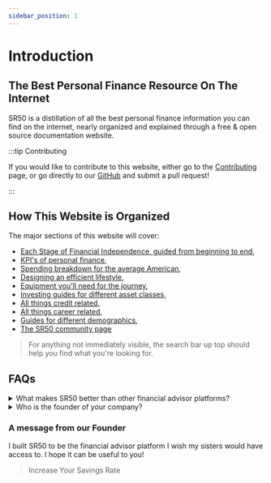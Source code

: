 ```yaml
---
sidebar_position: 1
---
```


# Introduction

## The Best Personal Finance Resource On The Internet

SR50 is a distillation of all the best personal finance information you can find on the internet, nearly organized and explained through a free & open source documentation website. 

:::tip Contributing

If you would like to contribute to this website, either go to the [Contributing](community/4-contributing.md) page, or go directly to our [GitHub](https://github.com/tpascarella/sr50) and submit a pull request!

:::

## How This Website is Organized

The major sections of this website will cover:
- [Each Stage of Financial Independence, guided from beginning to end](/fi-stages/fi-stages-overview.mdx),
- [KPI's of personal finance](/kpis/kpis-overview.md),
- [Spending breakdown for the average American](/spending/spending-overview.md),
- [Designing an efficient lifestyle](/lifestyle/lifestyle-overview.md),
- [Equipment you'll need for the journey](/equipment/equipment-overview.md),
- [Investing guides for different asset classes](/investing/investing-overview.md),
- [All things credit related](/credit/credit-overview.md),
- [All things career related](/career/career-overview.md),
- [Guides for different demographics](guides/moving-out.md),
- [The SR50 community page](/community/1-mission.md)

>For anything not immediately visible, the search bar up top should help you find what you're looking for.

## FAQs

<details>
  <summary>What makes SR50 better than other financial advisor platforms?</summary>

A few things:
- We make everything we teach freely available, and our educational material is [constantly being updated and refined](https://github.com/tpascarella/sr50/commits/main).
- We focus on improving users' Savings Rate, as opposed to Net Worth. [If you optimize for Savings Rate you can reach the same level of financial independence in just 3-5 years, as would take 35-40 years using a typical financial advisor approach.](/kpis/savings-rate.md)
- We do not sell insurance or shitty investment products like typical ["financial advisors."](problems.md)

</details>

<details>
  <summary>Who is the founder of your company?</summary>

[This guy.](https://tpascarella.github.io)

</details>

### A message from our Founder

I built SR50 to be the financial advisor platform I wish my sisters would have access to. I hope it can be useful to you!

>Increase Your Savings Rate